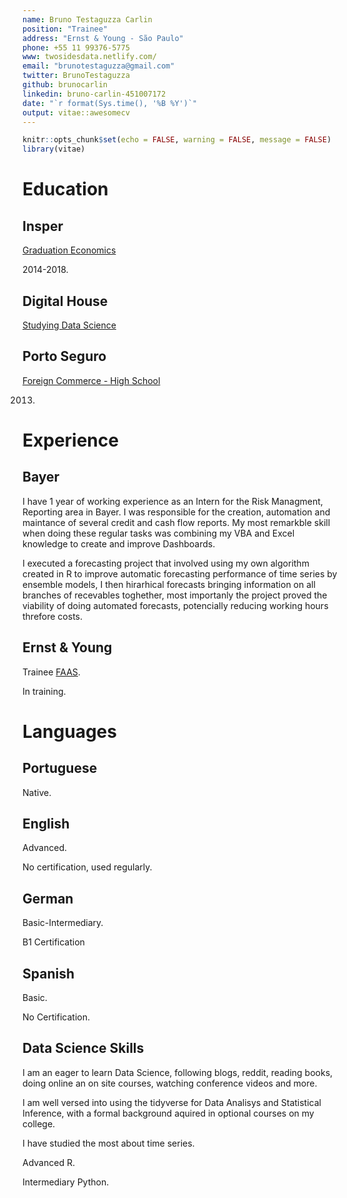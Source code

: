 ```yaml
---
name: Bruno Testaguzza Carlin
position: "Trainee"
address: "Ernst & Young - São Paulo"
phone: +55 11 99376-5775
www: twosidesdata.netlify.com/
email: "brunotestaguzza@gmail.com"
twitter: BrunoTestaguzza
github: brunocarlin
linkedin: bruno-carlin-451007172
date: "`r format(Sys.time(), '%B %Y')`"
output: vitae::awesomecv
---
```


```r
knitr::opts_chunk$set(echo = FALSE, warning = FALSE, message = FALSE)
library(vitae)
```

# Education

## Insper

[Graduation Economics](https://www.insper.edu.br/graduacao/economia/)

2014-2018.

## Digital House

[Studying Data Science](https://br.digitalhouse.com/curso/data-science/)

## Porto Seguro

[Foreign Commerce - High School](https://www.portoseguro.org.br/conteudo/detalhe/currculo-brasileiro/ensino-mdio-comrcio-exterior)

2013.

# Experience

## Bayer

I have 1 year of working experience as an Intern for the Risk Managment, Reporting area in Bayer. I was responsible for the creation, automation and maintance of several credit and cash flow reports. My most remarkble skill when doing these regular tasks was combining my VBA and Excel knowledge to create and improve Dashboards.

I executed a forecasting project that involved using my own algorithm created in R to improve automatic forecasting performance of time series by ensemble models, I then hirarhical forecasts bringing information on all branches of recevables toghether, most importanly the project proved the viability of doing automated forecasts, potencially reducing working hours threfore costs.

## Ernst & Young

Trainee [FAAS](https://www.ey.com/us/en/services/assurance/financial-accounting-advisory-services).

In training.

# Languages

## Portuguese

Native.

## English

Advanced.

No certification, used regularly.


## German

Basic-Intermediary.

B1 Certification

## Spanish

Basic.

No Certification.

## Data Science Skills

I am an  eager to learn Data Science, following blogs, reddit, reading books, doing online an on site courses, watching conference videos and more.

I am well versed into using the tidyverse for Data Analisys and Statistical Inference, with a formal background aquired in optional courses on my college.

I have studied the most about time series.

Advanced R.

Intermediary Python.
